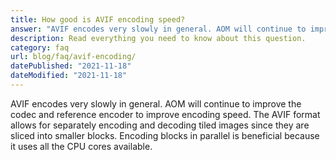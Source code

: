 ```yaml
---
title: How good is AVIF encoding speed?
answer: "AVIF encodes very slowly in general. AOM will continue to improve the codec and reference encoder to improve encoding speed. The AVIF format allows for separately encoding and decoding tiled images since they are sliced into smaller blocks. Encoding blocks in parallel is beneficial because it uses all the CPU cores available."
description: Read everything you need to know about this question.
category: faq
url: blog/faq/avif-encoding/
datePublished: "2021-11-18"
dateModified: "2021-11-18"
---
```


AVIF encodes very slowly in general. AOM will continue to improve the codec and reference encoder to improve encoding speed. The AVIF format allows for separately encoding and decoding tiled images since they are sliced into smaller blocks. Encoding blocks in parallel is beneficial because it uses all the CPU cores available.
